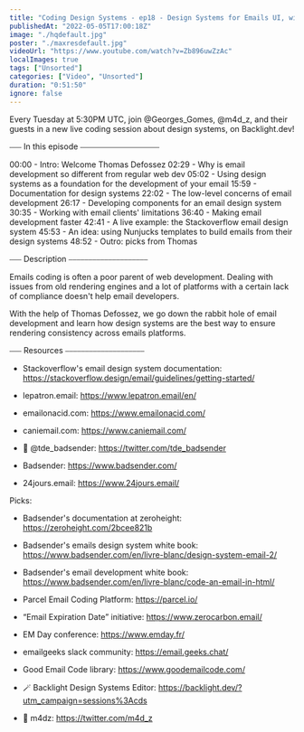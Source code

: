 ```yaml
---
title: "Coding Design Systems - ep18 - Design Systems for Emails UI, with Thomas Defossez"
publishedAt: "2022-05-05T17:00:18Z"
image: "./hqdefault.jpg"
poster: "./maxresdefault.jpg"
videoUrl: "https://www.youtube.com/watch?v=Zb896uwZzAc"
localImages: true
tags: ["Unsorted"]
categories: ["Video", "Unsorted"]
duration: "0:51:50"
ignore: false
---
```


Every Tuesday at 5:30PM UTC, join @Georges_Gomes, @m4d_z, and their guests in a new live coding session about design systems, on Backlight.dev!

⎯⎯⎯ In this episode ⎯⎯⎯⎯⎯⎯⎯⎯⎯⎯⎯⎯⎯⎯⎯⎯⎯⎯⎯⎯

00:00 - Intro: Welcome Thomas Defossez
02:29 - Why is email development so different from regular web dev
05:02 - Using design systems as a foundation for the development of your email
15:59 - Documentation for design systems
22:02 - The low-level concerns of email development
26:17 - Developing components for an email design system
30:35 - Working with email clients' limitations
36:40 - Making email development faster
42:41 - A live example: the Stackoverflow email design system
45:53 - An idea: using Nunjucks templates to build emails from their design systems
48:52 - Outro: picks from Thomas

⎯⎯⎯ Description ⎯⎯⎯⎯⎯⎯⎯⎯⎯⎯⎯⎯⎯⎯⎯⎯⎯⎯⎯⎯

Emails coding is often a poor parent of web development. Dealing with issues from old rendering engines and a lot of platforms with a certain lack of compliance doesn't help email developers.

With the help of Thomas Defossez, we go down the rabbit hole of email development and learn how design systems are the best way to ensure rendering consistency across emails platforms.

⎯⎯⎯ Resources ⎯⎯⎯⎯⎯⎯⎯⎯⎯⎯⎯⎯⎯⎯⎯⎯⎯⎯⎯⎯

- Stackoverflow's email design system documentation: https://stackoverflow.design/email/guidelines/getting-started/
- lepatron.email: https://www.lepatron.email/en/
- emailonacid.com: https://www.emailonacid.com/
- caniemail.com: https://www.caniemail.com/

- 🐥 @tde_badsender: https://twitter.com/tde_badsender
- Badsender: https://www.badsender.com/
- 24jours.email: https://www.24jours.email/

Picks:

- Badsender's documentation at zeroheight: https://zeroheight.com/2bcee821b
- Badsender's emails design system white book: https://www.badsender.com/en/livre-blanc/design-system-email-2/
- Badsender's email development white book: https://www.badsender.com/en/livre-blanc/code-an-email-in-html/
- Parcel Email Coding Platform: https://parcel.io/
- “Email Expiration Date” initiative: https://www.zerocarbon.email/
- EM Day conference: https://www.emday.fr/
- emailgeeks slack community: https://email.geeks.chat/
- Good Email Code library: https://www.goodemailcode.com/

- 🪄 Backlight Design Systems Editor: https://backlight.dev/?utm_campaign=sessions%3Acds
- 🐥 m4dz: https://twitter.com/m4d_z
